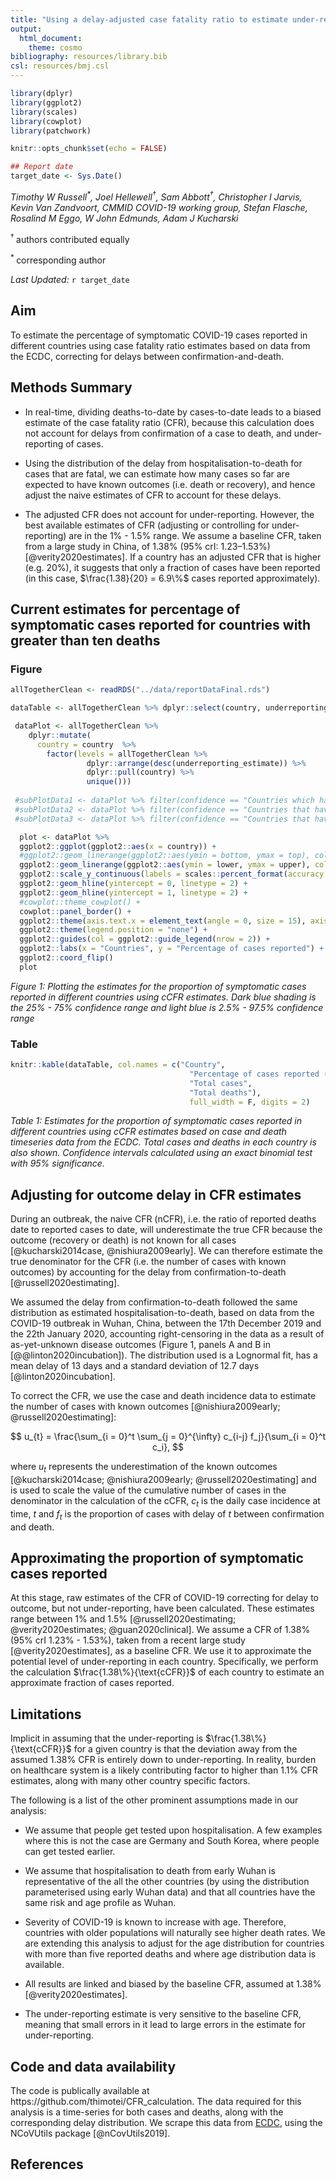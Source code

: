 ```yaml
---
title: "Using a delay-adjusted case fatality ratio to estimate under-reporting"
output: 
  html_document:
    theme: cosmo
bibliography: resources/library.bib
csl: resources/bmj.csl
---
```


```r
library(dplyr)
library(ggplot2)
library(scales)
library(cowplot)
library(patchwork)

```

```r
knitr::opts_chunk$set(echo = FALSE)
```

```r
## Report date
target_date <- Sys.Date()
```

*Timothy W Russell<sup>&ast;</sup>, Joel Hellewell<sup>†</sup>, Sam Abbott<sup>†</sup>, Christopher I Jarvis<sup></sup>, Kevin Van Zandvoort<sup></sup>, CMMID COVID-19 working group, Stefan Flasche<sup></sup>, Rosalind M Eggo<sup></sup>, W John Edmunds<sup></sup>, Adam J Kucharski<sup></sup>*

<sup> † </sup> authors contributed equally

<sup> &ast; </sup> corresponding author

*Last Updated:* `r target_date`
  
## Aim

To estimate the percentage of symptomatic COVID-19 cases reported in different countries using case fatality ratio estimates based on data from the ECDC, correcting for delays between confirmation-and-death.

## Methods Summary

* In real-time, dividing deaths-to-date by cases-to-date leads to a biased estimate of the case fatality ratio (CFR), because this calculation does not account for delays from confirmation of a case to death, and under-reporting of cases.

* Using the distribution of the delay from hospitalisation-to-death for cases that are fatal, we can estimate how many cases so far are expected to have known outcomes (i.e. death or recovery), and hence adjust the naive estimates of CFR to account for these delays.

* The adjusted CFR does not account for under-reporting. However, the best available estimates of CFR (adjusting or controlling for under-reporting) are in the 1% - 1.5% range. We assume a baseline CFR, taken from a large study in China, of 1.38% (95% crI: 1.23–1.53%)[@verity2020estimates]. If a country has an adjusted CFR that is higher (e.g. 20%), it suggests that only a fraction of cases have been reported (in this case, $\frac{1.38}{20} = 6.9\%$ cases reported approximately).

## Current estimates for percentage of symptomatic cases reported for countries with greater than ten deaths {.tabset}

### Figure

```r
allTogetherClean <- readRDS("../data/reportDataFinal.rds")

dataTable <- allTogetherClean %>% dplyr::select(country, underreporting_estimate_clean, total_cases, total_deaths)

 dataPlot <- allTogetherClean %>% 
    dplyr::mutate(
      country = country  %>% 
        factor(levels = allTogetherClean %>% 
                 dplyr::arrange(desc(underreporting_estimate)) %>% 
                 dplyr::pull(country) %>% 
                 unique()))
 
 #subPlotData1 <- dataPlot %>% filter(confidence == "Countries which have reported 100 or more deaths")
 #subPlotData2 <- dataPlot %>% filter(confidence == "Countries that have reported fewer than 100 deaths, but more than 10")
 #subPlotData3 <- dataPlot %>% filter(confidence == "Countries that have reported fewer than or equal to 10 deaths")
```

```r
  plot <- dataPlot %>% 
  ggplot2::ggplot(ggplot2::aes(x = country)) +
  #ggplot2::geom_linerange(ggplot2::aes(ymin = bottom, ymax = top), col = "#344b85", size = 4,  alpha = 0.7) +
  ggplot2::geom_linerange(ggplot2::aes(ymin = lower, ymax = upper), col = "#344b85",  size = 5,  alpha = 0.7) +
  ggplot2::scale_y_continuous(labels = scales::percent_format(accuracy = 1L), limits=c(0,1),  breaks = seq(0, 1, 0.1)) +
  ggplot2::geom_hline(yintercept = 0, linetype = 2) +
  ggplot2::geom_hline(yintercept = 1, linetype = 2) +
  #cowplot::theme_cowplot() +
  cowplot::panel_border() +
  ggplot2::theme(axis.text.x = element_text(angle = 0, size = 15), axis.text.y = element_text(size = 15)) +
  ggplot2::theme(legend.position = "none") +
  ggplot2::guides(col = ggplot2::guide_legend(nrow = 2)) +
  ggplot2::labs(x = "Countries", y = "Percentage of cases reported") + 
  ggplot2::coord_flip()
  plot
```

*Figure 1: Plotting the estimates for the proportion of symptomatic cases reported in different countries using cCFR estimates. Dark blue shading is the 25% - 75% confidence range and light blue is 2.5% - 97.5% confidence range*

### Table

```r
knitr::kable(dataTable, col.names = c("Country",
                                        "Percentage of cases reported (95% CI)",
                                        "Total cases",
                                        "Total deaths"), 
                                        full_width = F, digits = 2)
```

*Table 1: Estimates for the proportion of symptomatic cases reported in different countries using cCFR estimates based on case and death timeseries data from the ECDC. Total cases and deaths in each country is also shown. Confidence intervals calculated using an exact binomial test with 95% significance.*


## Adjusting for outcome delay in CFR estimates

During an outbreak, the naive CFR (nCFR), i.e. the ratio of reported deaths date to reported cases to date, will underestimate the true CFR because the outcome (recovery or death) is not known for all cases [@kucharski2014case, @nishiura2009early]. We can therefore estimate the true denominator for the CFR (i.e. the number of cases with known outcomes) by accounting for the delay from confirmation-to-death [@russell2020estimating].

We assumed the delay from confirmation-to-death followed the same distribution as estimated hospitalisation-to-death, based on data from the COVID-19 outbreak in Wuhan, China, between the 17th December 2019 and the 22th January 2020, accounting right-censoring in the data as a result of as-yet-unknown disease outcomes (Figure 1, panels A and B in [@@linton2020incubation]). The distribution used is a Lognormal fit, has a mean delay of 13 days and a standard deviation of 12.7 days [@linton2020incubation].

To correct the CFR, we use the case and death incidence data to estimate the number of cases with known outcomes [@nishiura2009early; @russell2020estimating]:

$$
u_{t} = \frac{\sum_{i = 0}^t \sum_{j = 0}^{\infty} c_{i-j} f_j}{\sum_{i = 0}^t c_i},
$$ 

where $u_t$ represents the underestimation of the known outcomes [@kucharski2014case; @nishiura2009early; @russell2020estimating] and is used to scale the value of the cumulative number of cases in the denominator in the calculation of the cCFR, $c_{t}$ is the daily case incidence at time, $t$ and $f_t$ is the proportion of cases with delay of $t$ between confirmation and death.

## Approximating the proportion of symptomatic cases reported

At this stage, raw estimates of the CFR of COVID-19 correcting for delay to outcome, but not under-reporting, have been calculated. These estimates range between 1% and 1.5% [@russell2020estimating; @verity2020estimates; @guan2020clinical]. We assume a CFR of 1.38% (95% crI 1.23% - 1.53%), taken from a recent large study [@verity2020estimates], as a baseline CFR. We use it to approximate the potential level of under-reporting in each country. Specifically, we perform the calculation $\frac{1.38\%}{\text{cCFR}}$ of each country to estimate an approximate fraction of cases reported.

## Limitations

Implicit in assuming that the under-reporting is $\frac{1.38\%}{\text{cCFR}}$ for a given country is that the deviation away from the assumed 1.38% CFR is entirely down to under-reporting. In reality, burden on healthcare system is a likely contributing factor to higher than 1.1% CFR estimates, along with many other country specific factors.

The following is a list of the other prominent assumptions made in our analysis:

* We assume that people get tested upon hospitalisation. A few examples where this is not the case are Germany and South Korea, where people can get tested earlier.

* We assume that hospitalisation to death from early Wuhan is representative of the all the other countries (by using the distribution parameterised using early Wuhan data) and that all countries have the same risk and age profile as Wuhan.

* Severity of COVID-19 is known to increase with age. Therefore, countries with older populations will naturally see higher death rates. We are extending this analysis to adjust for the age distribution for countries with more than five reported deaths and where age distribution data is available.

* All results are linked and biased by the baseline CFR, assumed at 1.38% [@verity2020estimates].

* The under-reporting estimate is very sensitive to the baseline CFR, meaning that small errors in it lead to large errors in the estimate for under-reporting.

## Code and data availability

The code is publically available at https://github.com/thimotei/CFR_calculation. The data required for this analysis is a time-series for both cases and deaths, along with the corresponding delay distribution. We scrape this data from [ECDC](https://www.ecdc.europa.eu/en/publications-data/download-todays-data-geographic-distribution-covid-19-cases-worldwide), using the NCoVUtils package [@nCovUtils2019]. 
 
## References

<div id = 'refs'></div>

<!---
1 Kucharski AJ, Edmunds WJ. Case fatality rate for ebola virus disease in west africa. The Lancet 2014;384:1260.

2 Nishiura H, Klinkenberg D, Roberts M et al. Early epidemiological assessment of the virulence of emerging infectious diseases: A case study of an influenza pandemic. PLoS One 2009;4.

3 Linton NM, Kobayashi T, Yang Y et al. Incubation period and other epidemiological characteristics of 2019 novel coronavirus infections with right truncation: A statistical analysis of publicly available case data. Journal of Clinical Medicine 2020;9:538.

4 Wu Z, McGoogan JM. Characteristics of and important lessons from the coronavirus disease 2019 (covid-19) outbreak in china: Summary of a report of 72 314 cases from the chinese center for disease control and prevention. JAMA 2020.

5 Russell TW,  Hellewell J, Jarvis CI, van-Zandvoort K, Abbott S, Ratnayake R, Flasche S, Eggo RM, Kucharski AJ, CMMID nCov working group. Estimating the infection and case fatality ratio for COVID-19 using age-adjusted data from the outbreak on the Diamond Princess cruise ship. medRxiv 2020.

6 Verity R, Okell LC, Dorigatti I, Winskill P, Whittaker C, Imai N, Cuomo-Dannenburg G, Thompson H, Walker P, Fu H, et al. Estimates of the severity of COVID-19 disease. medRxiv (2020)

7 Guan W, Ni Z, Hu Y, Liang W, Ou C, He J, Liu L, Shan H, Lei C, Hui D SC et al. linical characteristics of coronavirus disease 2019 in China. New England Journal of Medicine (2020).

8 Abbott S, Hellewell J, Munday JD et al. NCoVUtils: Utility functions for the 2019-ncov outbreak. - 2020;-:–. doi:10.5281/zenodo.3635417
--->

